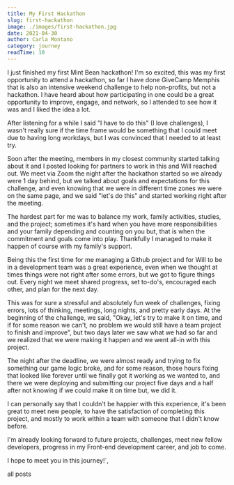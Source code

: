 ```yaml
---
title: My First Hackathon
slug: first-hackathon
image: ./images/first-hackathon.jpg
date: 2021-04-30
author: Carla Montano
category: journey
readTime: 10
---
```



I just finished my first Mint Bean hackathon! I'm so excited, this was my first opportunity to attend a hackathon, so far I have done GiveCamp Memphis that is also an intensive weekend challenge to help non-profits, but not a hackathon. I have heard about how participating in one could be a great opportunity to improve, engage, and network, so I attended to see how it was and I liked the idea a lot.

After listening for a while I said "I have to do this" (I love challenges), I wasn't really sure if the time frame would be something that I could meet due to having long workdays, but I was convinced that I needed to at least try.

Soon after the meeting, members in my closest community started talking about it and I posted looking for partners to work in this and Will reached out. We meet via Zoom the night after the hackathon started so we already were 1 day behind, but we talked about goals and expectations for this challenge, and even knowing that we were in different time zones we were on the same page, and we said "let's do this" and started working right after the meeting.

The hardest part for me was to balance my work, family activities, studies, and the project; sometimes it's hard when you have more responsibilities and your family depending and counting on you but, that is when the commitment and goals come into play. Thankfully I managed to make it happen of course with my family's support.

Being this the first time for me managing a Github project and for Will to be in a development team was a great experience, even when we thought at times things were not right after some errors, but we got to figure things out. Every night we meet shared progress, set to-do's, encouraged each other, and plan for the next day.

This was for sure a stressful and absolutely fun week of challenges, fixing errors, lots of thinking, meetings, long nights, and pretty early days. At the beginning of the challenge, we said, "Okay, let's try to make it on time, and if for some reason we can't, no problem we would still have a team project to finish and improve", but two days later we saw what we had so far and we realized that we were making it happen and we went all-in with this project.

The night after the deadline, we were almost ready and trying to fix something our game logic broke, and for some reason, those hours fixing that looked like forever until we finally got it working as we wanted to, and there we were deploying and submitting our project five days and a half after not knowing if we could make it on time but, we did it.

I can personally say that I couldn't be happier with this experience, it's been great to meet new people, to have the satisfaction of completing this project, and mostly to work within a team with someone that I didn't know before.

I'm already looking forward to future projects, challenges, meet new fellow developers, progress in my Front-end development career, and job to come.

I hope to meet you in this journey!`,

<Link to="/posts" className="btn center-btn">
  all posts
</Link>
